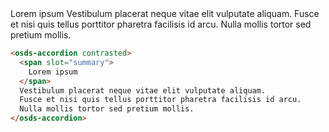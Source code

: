 
<Canvas withSource="none">
  <osds-accordion contrasted>
    <span slot="summary">
      Lorem ipsum
    </span>
    Vestibulum placerat neque vitae elit vulputate aliquam.
    Fusce et nisi quis tellus porttitor pharetra facilisis id arcu.
    Nulla mollis tortor sed pretium mollis.
  </osds-accordion>
</Canvas >

```html
<osds-accordion contrasted>
  <span slot="summary">
    Lorem ipsum
  </span>
  Vestibulum placerat neque vitae elit vulputate aliquam.
  Fusce et nisi quis tellus porttitor pharetra facilisis id arcu.
  Nulla mollis tortor sed pretium mollis.
</osds-accordion>
```
